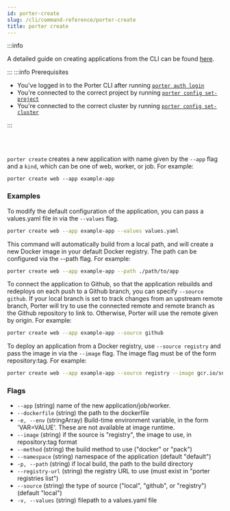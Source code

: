 ```yaml
---
id: porter-create
slug: /cli/command-reference/porter-create
title: porter create
---
```


:::info

A detailed guide on creating applications from the CLI can be found [here](../../deploying-applications/deploying-from-cli/creating-an-application).

:::
:::info Prerequisites

- You've logged in to the Porter CLI after running [`porter auth login`](./porter-auth)
- You're connected to the correct project by running [`porter config set-project`](./porter-config)
- You're connected to the correct cluster by running [`porter config set-cluster`](./porter-config)

:::

<br></br>

`porter create` creates a new application with name given by the `--app` flag and a `kind`, which can be one of web, worker, or job. For example:

```
porter create web --app example-app
```

### Examples

To modify the default configuration of the application, you can pass a values.yaml file in via the `--values` flag.

```sh
porter create web --app example-app --values values.yaml
```

This command will automatically build from a local path, and will create a new Docker image in your default Docker registry. The path can be configured via the --path flag. For example:

```sh
porter create web --app example-app --path ./path/to/app
```

To connect the application to Github, so that the application rebuilds and redeploys on each push to a Github branch, you can specify `--source github`. If your local branch is set to track changes from an upstream remote branch, Porter will try to use the connected remote and remote branch as the Github repository to link to. Otherwise, Porter will use the remote given by origin. For example:

```sh
porter create web --app example-app --source github
```

To deploy an application from a Docker registry, use `--source registry` and pass the image in via the `--image` flag. The image flag must be of the form repository:tag. For example:

```sh
porter create web --app example-app --source registry --image gcr.io/snowflake-12345/example-app:latest

```

### Flags

- `--app` (string) name of the new application/job/worker.
- `--dockerfile` (string) the path to the dockerfile
- `-e, --env` (stringArray) Build-time environment variable, in the form 'VAR=VALUE'. These are not available at image runtime.
- `--image` (string) if the source is "registry", the image to use, in repository:tag format
- `--method` (string) the build method to use ("docker" or "pack")
- `--namespace` (string) namespace of the application (default "default")
- `-p, --path` (string) if local build, the path to the build directory
- `--registry-url` (string) the registry URL to use (must exist in "porter registries list")
- `--source` (string) the type of source ("local", "github", or "registry") (default "local")
- `-v, --values` (string) filepath to a values.yaml file
